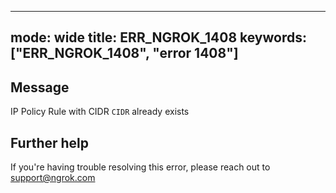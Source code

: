 
---
mode: wide
title: ERR_NGROK_1408
keywords: ["ERR_NGROK_1408", "error 1408"]
---

## Message
IP Policy Rule with CIDR `CIDR` already exists




## Further help
If you're having trouble resolving this error, please reach out to [support@ngrok.com](mailto:support@ngrok.com?subject=Help%20with%20ERR_NGROK_1408)

